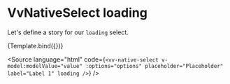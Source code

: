 
<Meta title="Components/NativeSelect/Props/loading" />

# VvNativeSelect loading

Let's define a story for our `loading` select.

<Canvas>
	<Story
		name="loading"
		args={{
			label: 'Lorem Ipsum',
			placeholder: 'Placeholder',
			options: ['Option 1', 'Option 2', 'Option 3'],
			loading: true
		}}>
		{Template.bind({})}
	</Story>
</Canvas>

<Source
	language="html"
	code={`<vv-native-select v-model:modelValue="value" :options="options" placeholder="Placeholder" label="Label 1" loading />`}
/>
